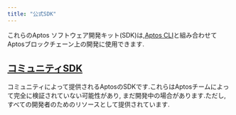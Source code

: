 ```yaml
---
title: "公式SDK"
---
```



これらのAptos ソフトウェア開発キット(SDK)は,[Aptos CLI](/ja/build/cli)と組み合わせてAptosブロックチェーン上の開発に使用できます.

<CardGrid>
  <LinkCard href="/ja/build/sdks/ts-sdk" title="Typescript SDK" description="Aptos Typescript SDK（推奨）" />

<LinkCard href="/ja/build/sdks/python-sdk" title="Python SDK" description="Aptos Python SDK" />

<LinkCard href="/ja/build/sdks/go-sdk" title="Go SDK" description="Aptos Go SDK" />

<LinkCard href="/ja/build/sdks/dotnet-sdk" title="C#/.NET SDK" description="Aptos .NET SDK" />

<LinkCard href="/ja/build/sdks/rust-sdk" title="Rust SDK" description="Aptos Rust SDK" />

<LinkCard href="/ja/build/sdks/cpp-sdk" title="C++ / Unreal SDK" description="Aptos C++ / Unreal SDK" />

<LinkCard href="/ja/build/sdks/unity-sdk" title="Unity SDK" description="Aptos Unity SDK" />

<LinkCard href="/ja/build/sdks/wallet-adapter" title="ウォレットアダプター" description="Aptos ウォレットアダプター" />
</CardGrid>

## [コミュニティSDK](/ja/build/sdks/community-sdks)

コミュニティによって提供されるAptosのSDKです.これらはAptosチームによって完全に検証されていない可能性があり,
まだ開発中の場合があります.ただし,すべての開発者のためのリソースとして提供されています.

<CardGrid>
  <LinkCard href="/ja/build/sdks/community-sdks/kotlin-sdk" title="Kotlin SDK" description="KaptosによるAptos KotlinマルチプラットフォームSDK" />

<LinkCard href="/ja/build/sdks/community-sdks/swift-sdk" title="Swift SDK" description="AlcoveによるAptos Swift SDK" />
</CardGrid>
